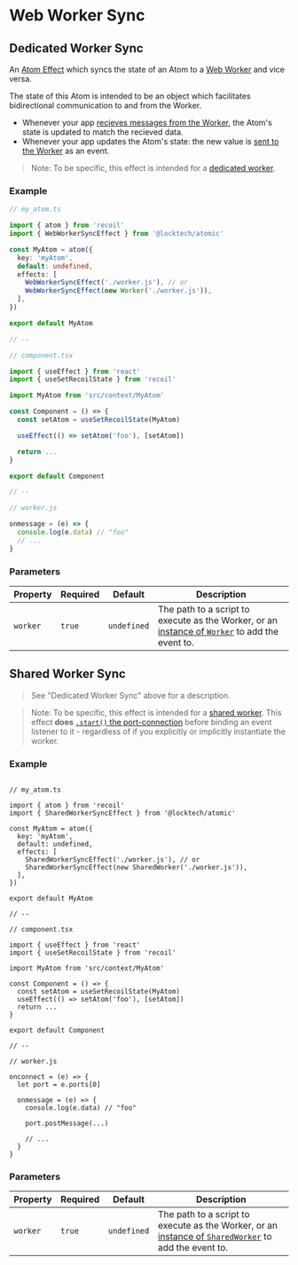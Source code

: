 
<Meta title="State/Effects/Web Worker Sync" />

# Web Worker Sync

## Dedicated Worker Sync

An [Atom Effect](https://recoiljs.org/docs/guides/atom-effects/) which syncs the state of an Atom to a
[Web Worker](https://developer.mozilla.org/en-US/docs/Web/API/Web_Workers_API/Using_web_workers) and vice versa.

The state of this Atom is intended to be an object which facilitates bidirectional communication to and from the Worker.

* Whenever your app [recieves messages from the Worker](https://developer.mozilla.org/en-US/docs/Web/API/Web_Workers_API/Using_web_workers#sending_messages_to_and_from_a_shared_worker), the Atom's state is updated to match the recieved data.
* Whenever your app updates the Atom's state: the new value is [sent to the Worker](https://developer.mozilla.org/en-US/docs/Web/API/Worker/postMessage) as an event.

> Note: To be specific, this effect is intended for a [dedicated worker](https://developer.mozilla.org/en-US/docs/Web/API/Web_Workers_API/Using_web_workers#dedicated_workers).

### Example

```ts
// my_atom.ts

import { atom } from 'recoil'
import { WebWorkerSyncEffect } from '@locktech/atomic'

const MyAtom = atom({
  key: 'myAtom',
  default: undefined,
  effects: [
    WebWorkerSyncEffect('./worker.js'), // or
    WebWorkerSyncEffect(new Worker('./worker.js')),
  ],
})

export default MyAtom

// --

// component.tsx

import { useEffect } from 'react'
import { useSetRecoilState } from 'recoil'

import MyAtom from 'src/context/MyAtom'

const Component = () => {
  const setAtom = useSetRecoilState(MyAtom)

  useEffect(() => setAtom('foo'), [setAtom])

  return ...
}

export default Component

// --

// worker.js

onmessage = (e) => {
  console.log(e.data) // "foo"
  // ...
}
```

### Parameters

| Property     	| Required     	| Default     	| Description                                                                                                                                                                                                      	|
|--------------	|--------------	|--------------	|-----------------------------------------------------------------------------------------------------------------------------------------------------------------------------------------------------------------	|
| `worker`      | `true`       	| `undefined`  	| The path to a script to execute as the Worker, or an [instance of `Worker`](https://developer.mozilla.org/en-US/docs/Web/API/Web_Workers_API/Using_web_workers#spawning_a_dedicated_worker) to add the event to.	|

## Shared Worker Sync

> See "Dedicated Worker Sync" above for a description.

> Note: To be specific, this effect is intended for a [shared worker](https://developer.mozilla.org/en-US/docs/Web/API/Web_Workers_API/Using_web_workers#shared_workers).
> This effect **does** [`.start()` the port-connection](https://developer.mozilla.org/en-US/docs/Web/API/Web_Workers_API/Using_web_workers#spawning_a_shared_worker)
> before binding an event listener to it - regardless of if you explicitly or implicitly instantiate the worker.

### Example

```tsx

// my_atom.ts

import { atom } from 'recoil'
import { SharedWorkerSyncEffect } from '@locktech/atomic'

const MyAtom = atom({
  key: 'myAtom',
  default: undefined,
  effects: [
    SharedWorkerSyncEffect('./worker.js'), // or
    SharedWorkerSyncEffect(new SharedWorker('./worker.js')),
  ],
})

export default MyAtom

// --

// component.tsx

import { useEffect } from 'react'
import { useSetRecoilState } from 'recoil'

import MyAtom from 'src/context/MyAtom'

const Component = () => {
  const setAtom = useSetRecoilState(MyAtom)
  useEffect(() => setAtom('foo'), [setAtom])
  return ...
}

export default Component

// --

// worker.js

onconnect = (e) => {
  let port = e.ports[0]

  onmessage = (e) => {
    console.log(e.data) // "foo"

    port.postMessage(...)

    // ...
  }
}
```

### Parameters

| Property     	| Required     	| Default     	| Description                                                                                                                                                          	|
|--------------	|--------------	|--------------	|----------------------------------------------------------------------------------------------------------------------------------------------------------------------	|
| `worker`      | `true`       	| `undefined`  	| The path to a script to execute as the Worker, or an [instance of `SharedWorker`](https://developer.mozilla.org/en-US/docs/Web/API/SharedWorker) to add the event to.	|
